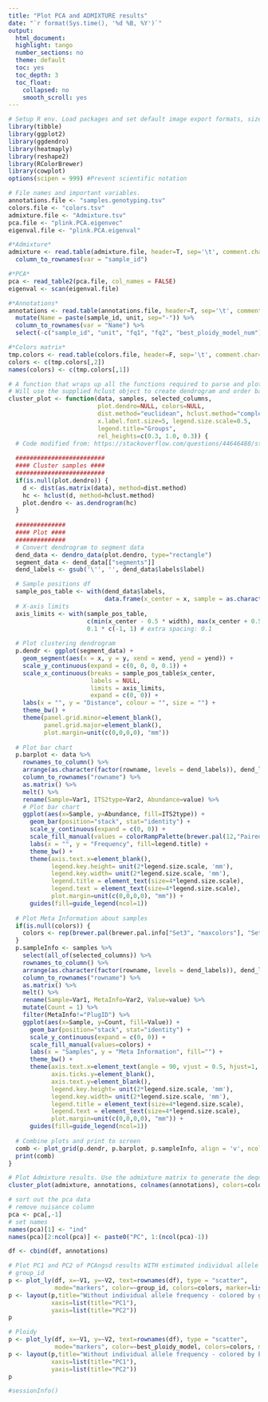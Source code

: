 ```yaml
---
title: "Plot PCA and ADMIXTURE results"
date: "`r format(Sys.time(), '%d %B, %Y')`"
output:
  html_document:
  highlight: tango
  number_sections: no
  theme: default
  toc: yes
  toc_depth: 3
  toc_float:
    collapsed: no
    smooth_scroll: yes
---
```


```r
# Setup R env. Load packages and set default image export formats, size and resolution.
library(tibble)
library(ggplot2)
library(ggdendro)
library(heatmaply)
library(reshape2)
library(RColorBrewer)
library(cowplot)
options(scipen = 999) #Prevent scientific notation
```


```r
# File names and important variables.
annotations.file <- "samples.genotyping.tsv"
colors.file <- "colors.tsv"
admixture.file <- "Admixture.tsv"
pca.file <- "plink.PCA.eigenvec"
eigenval.file <- "plink.PCA.eigenval"
```


```r
#*Admixture*
admixture <- read.table(admixture.file, header=T, sep='\t', comment.char='', check.names=FALSE) %>%
  column_to_rownames(var = "sample_id")

#*PCA*
pca <- read_table2(pca.file, col_names = FALSE)
eigenval <- scan(eigenval.file)

#*Annotations*
annotations <- read.table(annotations.file, header=T, sep='\t', comment.char='#', check.names=FALSE) %>%
  mutate(Name = paste(sample_id, unit, sep="-")) %>%
  column_to_rownames(var = "Name") %>%
  select(-c("sample_id", "unit", "fq1", "fq2", "best_ploidy_model_num"))

#*Colors matrix*
tmp.colors <- read.table(colors.file, header=F, sep='\t', comment.char='', check.names=FALSE)
colors <- c(tmp.colors[,2])
names(colors) <- c(tmp.colors[,1])
```


``` r
# A function that wraps up all the functions required to parse and plot the input data.
# Will use the supplied hclust object to create dendrogram and order bars or will perform clustering itself.
cluster_plot <- function(data, samples, selected_columns, 
                         plot.dendro=NULL, colors=NULL,
                         dist.method="euclidean", hclust.method="complete",
                         x.label.font.size=5, legend.size.scale=0.5,
                         legend.title="Groups",
                         rel_heights=c(0.3, 1.0, 0.3)) {
  # Code modified from: https://stackoverflow.com/questions/44646488/stacked-bar-plot-with-hierarchical-clustering-dendrogram
  
  #########################
  #### Cluster samples ####
  #########################
  if(is.null(plot.dendro)) {
    d <- dist(as.matrix(data), method=dist.method)
    hc <- hclust(d, method=hclust.method)
    plot.dendro <- as.dendrogram(hc)
  }
  
  ##############
  #### Plot ####
  ##############
  # Convert dendrogram to segment data
  dend_data <- dendro_data(plot.dendro, type="rectangle")
  segment_data <- dend_data[["segments"]]
  dend_labels <- gsub('\'', '', dend_data$labels$label)

  # Sample positions df
  sample_pos_table <- with(dend_data$labels, 
                           data.frame(x_center = x, sample = as.character(label), width = 0.9))
  # X-axis limits
  axis_limits <- with(sample_pos_table, 
                      c(min(x_center - 0.5 * width), max(x_center + 0.5 * width))) + 
                      0.1 * c(-1, 1) # extra spacing: 0.1
  
  # Plot clustering dendrogram
  p.dendr <- ggplot(segment_data) +
    geom_segment(aes(x = x, y = y, xend = xend, yend = yend)) +
    scale_y_continuous(expand = c(0, 0, 0, 0.1)) + 
    scale_x_continuous(breaks = sample_pos_table$x_center, 
                       labels = NULL, 
                       limits = axis_limits, 
                       expand = c(0, 0)) + 
    labs(x = "", y = "Distance", colour = "", size = "") +
    theme_bw() + 
    theme(panel.grid.minor=element_blank(),
          panel.grid.major=element_blank(),
          plot.margin=unit(c(0,0,0,0), "mm"))
  
  # Plot bar chart
  p.barplot <- data %>%
    rownames_to_column() %>%
    arrange(as.character(factor(rowname, levels = dend_labels)), dend_labels) %>%
    column_to_rownames("rowname") %>%
    as.matrix() %>%
    melt() %>%
    rename(Sample=Var1, ITS2type=Var2, Abundance=value) %>%
    # Plot bar chart
    ggplot(aes(x=Sample, y=Abundance, fill=ITS2type)) +
      geom_bar(position="stack", stat="identity") +
      scale_y_continuous(expand = c(0, 0)) +
      scale_fill_manual(values = colorRampPalette(brewer.pal(12,"Paired"))(12)) +
      labs(x = "", y = "Frequency", fill=legend.title) +
      theme_bw() +
      theme(axis.text.x=element_blank(),
            legend.key.height= unit(2*legend.size.scale, 'mm'),
            legend.key.width= unit(2*legend.size.scale, 'mm'),
            legend.title = element_text(size=4*legend.size.scale),
            legend.text = element_text(size=4*legend.size.scale),
            plot.margin=unit(c(0,0,0,0), "mm")) +
      guides(fill=guide_legend(ncol=1))
  
  # Plot Meta Information about samples
  if(is.null(colors)) {
    colors <- rep(brewer.pal(brewer.pal.info["Set3", "maxcolors"], "Set3"), ceiling(nrow(samples)/12))
  }
  p.sampleInfo <- samples %>%
    select(all_of(selected_columns)) %>%
    rownames_to_column() %>% 
    arrange(as.character(factor(rowname, levels = dend_labels)), dend_labels) %>% 
    column_to_rownames("rowname") %>% 
    as.matrix() %>% 
    melt() %>% 
    rename(Sample=Var1, MetaInfo=Var2, Value=value) %>% 
    mutate(Count = 1) %>% 
    filter(MetaInfo!="PlugID") %>%
    ggplot(aes(x=Sample, y=Count, fill=Value)) + 
      geom_bar(position="stack", stat="identity") + 
      scale_y_continuous(expand = c(0, 0)) + 
      scale_fill_manual(values=colors) +
      labs(x = "Samples", y = "Meta Information", fill="") +
      theme_bw() +
      theme(axis.text.x=element_text(angle = 90, vjust = 0.5, hjust=1, size=x.label.font.size),
            axis.ticks.y=element_blank(),
            axis.text.y=element_blank(),
            legend.key.height= unit(2*legend.size.scale, 'mm'),
            legend.key.width= unit(2*legend.size.scale, 'mm'),
            legend.title = element_text(size=4*legend.size.scale),
            legend.text = element_text(size=4*legend.size.scale),
            plot.margin=unit(c(0,0,0,0), "mm")) +
      guides(fill=guide_legend(ncol=1))
  
  # Combine plots and print to screen
  comb <- plot_grid(p.dendr, p.barplot, p.sampleInfo, align = 'v', ncol = 1, axis = "lr", rel_heights = rel_heights)
  print(comb)
}
```


```r
# Plot Admixture results. Use the admixture matrix to generate the degdrogram and sample order.
cluster_plot(admixture, annotations, colnames(annotations), colors=colors, x.label.font.size=2)
```


```r
# sort out the pca data
# remove nuisance column
pca <- pca[,-1]
# set names
names(pca)[1] <- "ind"
names(pca)[2:ncol(pca)] <- paste0("PC", 1:(ncol(pca)-1))

df <- cbind(df, annotations)
```


```r
# Plot PC1 and PC2 of PCAngsd results WITH estimated individual allele frequencies using the `plotly` package.
# group_id
p <- plot_ly(df, x=~V1, y=~V2, text=rownames(df), type = "scatter",
             mode="markers", color=~group_id, colors=colors, marker=list(size=11))
p <- layout(p,title="Without individual allele frequency - colored by group_id",
            xaxis=list(title="PC1"),
            yaxis=list(title="PC2"))
p

# Ploidy
p <- plot_ly(df, x=~V1, y=~V2, text=rownames(df), type = "scatter",
             mode="markers", color=~best_ploidy_model, colors=colors, marker=list(size=11))
p <- layout(p,title="Without individual allele frequency - colored by best_ploidy_model",
            xaxis=list(title="PC1"),
            yaxis=list(title="PC2"))
p
```


```r
#sessionInfo()
```

